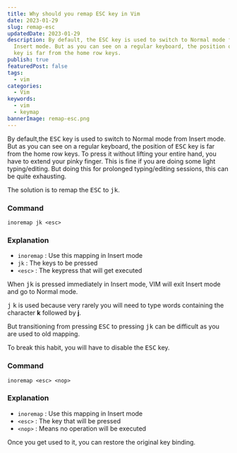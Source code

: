 ```yaml
---
title: Why should you remap ESC key in Vim
date: 2023-01-29
slug: remap-esc
updatedDate: 2023-01-29
description: By default, the ESC key is used to switch to Normal mode from
  Insert mode. But as you can see on a regular keyboard, the position of the ESC
  key is far from the home row keys.
publish: true
featuredPost: false
tags:
  - vim
categories:
  - Vim
keywords:
  - vim
  - keymap
bannerImage: remap-esc.png
---
```


By default,the <kbd>ESC</kbd> key is used to switch to Normal mode from Insert mode.
But as you can see on a regular keyboard, the position of <kbd>ESC</kbd> key is far from the home row keys. To press it without lifting your entire hand, you have to extend your pinky finger. This is fine if you are doing some light typing/editing.
But doing this for prolonged typing/editing sessions, this can be quite exhausting.

The solution is to remap the <kbd>ESC</kbd> to <kbd>j</kbd><kbd>k</kbd>.

### Command

```vim
inoremap jk <esc>
```

### Explanation

- `inoremap` : Use this mapping in Insert mode
- `jk` : The keys to be pressed
- `<esc>` : The keypress that will get executed

When <kbd>j</kbd><kbd>k</kbd> is pressed immediately in Insert mode, VIM will exit Insert mode and go to Normal mode.

<kbd>j</kbd>
<kbd>k</kbd> is used because very rarely you will need to type words containing
the character <strong> k</strong> followed by <strong>j</strong>.

But transitioning from pressing <kbd>ESC</kbd> to pressing <kbd>j</kbd><kbd>k</kbd> can be difficult as you are used to old mapping.

To break this habit, you will have to disable the <kbd>ESC</kbd> key.

### Command

```vim
inoremap <esc> <nop>
```

### Explanation

- `inoremap` : Use this mapping in Insert mode
- `<esc>` : The key that will be pressed
- `<nop>` : Means no operation will be executed

Once you get used to it, you can restore the original key binding.

